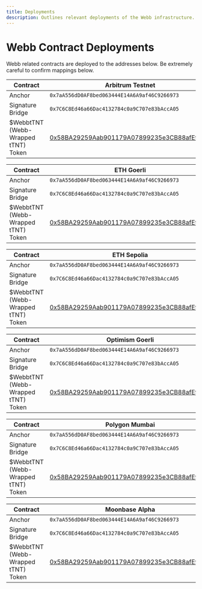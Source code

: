 ```yaml
---
title: Deployments
description: Outlines relevant deployments of the Webb infrastructure. 
---
```


# Webb Contract Deployments


Webb related contracts are deployed to the addresses below. Be extremely careful to confirm mappings below.

| Contract                  | Arbitrum Testnet                                                                                                     |
| ------------------------- | -------------------------------------------------------------------------------------------------------------------- |
| Anchor                    | `0x7aA556dD0AF8bed063444E14A6A9af46C9266973`                                                                         |
| Signature Bridge          | `0x7C6C8Ed46a66Dac4132784c0a9C707e83bAccA05`                                                                         |
| $WebbtTNT (Webb-Wrapped tTNT) Token | [0x58BA29259Aab901179A07899235e3CB88afE9079](https://arbiscan.io/address/0x58BA29259Aab901179A07899235e3CB88afE9079) |

| Contract                  | ETH Goerli                                                                                                                   |
| ------------------------- | ---------------------------------------------------------------------------------------------------------------------------- |
| Anchor                    | `0x7aA556dD0AF8bed063444E14A6A9af46C9266973`                                                                                 |
| Signature Bridge          | `0x7C6C8Ed46a66Dac4132784c0a9C707e83bAccA05`                                                                                 |
| $WebbtTNT (Webb-Wrapped tTNT) Token  | [0x58BA29259Aab901179A07899235e3CB88afE9079](https://goerli.etherscan.io/address/0x58BA29259Aab901179A07899235e3CB88afE9079) |

| Contract                  | ETH Sepolia                                                                                                                   |
| ------------------------- | ----------------------------------------------------------------------------------------------------------------------------- |
| Anchor                    | `0x7aA556dD0AF8bed063444E14A6A9af46C9266973`                                                                                  |
| Signature Bridge          | `0x7C6C8Ed46a66Dac4132784c0a9C707e83bAccA05`                                                                                  |
| $WebbtTNT (Webb-Wrapped tTNT) Token  | [0x58BA29259Aab901179A07899235e3CB88afE9079](https://sepolia.etherscan.io/address/0x58BA29259Aab901179A07899235e3CB88afE9079) |

| Contract                  | Optimism Goerli                                                                                                                       |
| ------------------------- | ------------------------------------------------------------------------------------------------------------------------------------- |
| Anchor                    | `0x7aA556dD0AF8bed063444E14A6A9af46C9266973`                                                                                          |
| Signature Bridge          | `0x7C6C8Ed46a66Dac4132784c0a9C707e83bAccA05`                                                                                          |
| $WebbtTNT (Webb-Wrapped tTNT) Token  | [0x58BA29259Aab901179A07899235e3CB88afE9079](https://goerli-optimism.etherscan.io/address/0x58BA29259Aab901179A07899235e3CB88afE9079) |

| Contract                  | Polygon Mumbai                                                                                                                   |
| ------------------------- | -------------------------------------------------------------------------------------------------------------------------------- |
| Anchor                    | `0x7aA556dD0AF8bed063444E14A6A9af46C9266973`                                                                                     |
| Signature Bridge          | `0x7C6C8Ed46a66Dac4132784c0a9C707e83bAccA05`                                                                                     |
| $WebbtTNT (Webb-Wrapped tTNT) Token  | [0x58BA29259Aab901179A07899235e3CB88afE9079](https://mumbai.polygonscan.com/address/0x58BA29259Aab901179A07899235e3CB88afE9079) |

| Contract                  | Moonbase Alpha                                                                                                                |
| ------------------------- | ----------------------------------------------------------------------------------------------------------------------------- |
| Anchor                    | `0x7aA556dD0AF8bed063444E14A6A9af46C9266973`                                                                                  |
| Signature Bridge          | `0x7C6C8Ed46a66Dac4132784c0a9C707e83bAccA05`                                                                                  |
| $WebbtTNT (Webb-Wrapped tTNT) Token  | [0x58BA29259Aab901179A07899235e3CB88afE9079](https://moonbase.moonscan.io/address/0x58BA29259Aab901179A07899235e3CB88afE9079) |
